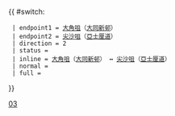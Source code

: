 {{ #switch: {{{format|}}}
  | endpoint1 = [[大角咀]]（[[大同新邨]]）
  | endpoint2 = [[尖沙咀]]（[[亞士厘道]]）
  | direction = 2
  | status =
  | inline = [[大角咀]]（[[大同新邨]]） ↔ [[尖沙咀]]（[[亞士厘道]]）
  | normal =
  | full =
}}<noinclude>[[Category:九龍專線小巴路線模板|03]]</noinclude>